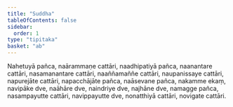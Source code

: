 ```yaml
---
title: "Suddha"
tableOfContents: false
sidebar:
  order: 1
type: "tipitaka"
basket: "ab"
---
```



<DynamicBreadcrumb />

<Division number="431">

<Paragraph number="3409">
Nahetuyā pañca, naārammaṇe cattāri, naadhipatiyā pañca, naanantare cattāri, nasamanantare cattāri, naaññamaññe cattāri, naupanissaye cattāri, napurejāte cattāri, napacchājāte pañca, naāsevane pañca, nakamme ekaṃ, navipāke dve, naāhāre dve, naindriye dve, najhāne dve, namagge pañca, nasampayutte cattāri, navippayutte dve, nonatthiyā cattāri, novigate cattāri.
</Paragraph>
</Division>